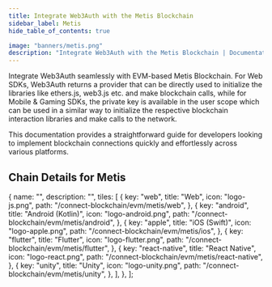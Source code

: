 ```yaml
---
title: Integrate Web3Auth with the Metis Blockchain
sidebar_label: Metis
hide_table_of_contents: true

image: "banners/metis.png"
description: "Integrate Web3Auth with the Metis Blockchain | Documentation - Web3Auth"
---
```



<SEO
  title="Integrate Web3Auth with the Metis Blockchain"
  description="Integrate Web3Auth with the Metis Blockchain | Documentation - Web3Auth"
  image="https://web3auth.io/docs/banners/metis.png"
  slug="/connect-blockchain/evm/metis"
/>

Integrate Web3Auth seamlessly with EVM-based Metis Blockchain. For Web SDKs, Web3Auth returns a
provider that can be directly used to initialize the libraries like ethers.js, web3.js etc. and make
blockchain calls, while for Mobile & Gaming SDKs, the private key is available in the user scope
which can be used in a similar way to initialize the respective blockchain interaction libraries and
make calls to the network.

This documentation provides a straightforward guide for developers looking to implement blockchain
connections quickly and effortlessly across various platforms.

## Chain Details for Metis

<ChainDetailsMetis />

  {
    name: "",
    description: "",
    tiles: [
      {
        key: "web",
        title: "Web",
        icon: "logo-js.png",
        path: "/connect-blockchain/evm/metis/web",
      },
      {
        key: "android",
        title: "Android (Kotlin)",
        icon: "logo-android.png",
        path: "/connect-blockchain/evm/metis/android",
      },
      {
        key: "apple",
        title: "iOS (Swift)",
        icon: "logo-apple.png",
        path: "/connect-blockchain/evm/metis/ios",
      },
      {
        key: "flutter",
        title: "Flutter",
        icon: "logo-flutter.png",
        path: "/connect-blockchain/evm/metis/flutter",
      },
      {
        key: "react-native",
        title: "React Native",
        icon: "logo-react.png",
        path: "/connect-blockchain/evm/metis/react-native",
      },
      {
        key: "unity",
        title: "Unity",
        icon: "logo-unity.png",
        path: "/connect-blockchain/evm/metis/unity",
      },
    ],
  },
];

<Tiles tileGroups={Metis} />
